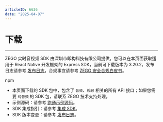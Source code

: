 ```yaml
---
articleID: 6636
date: "2025-04-07"
---
```

# 下载

- - -

ZEGO 实时音视频 SDK 由深圳市即构科技有限公司提供，您可以在本页面获取适用于 React Native 开发框架的 Express SDK，当前可下载版本为 3.20.2，发布日志请参考 [发布日志](!DownloadSDK/Release_Notes)，合规事宜请参考 [ZEGO 安全合规白皮书](/policies-and-agreements/zego-security-and-compliance-white-paper)。

<Card title="Express SDK v3.20.2" href="https://www.npmjs.com/package/zego-express-engine-reactnative" target="_blank">
npm
</Card>

<Note title="说明">

- 本页面下载的 SDK 包中，包含了 `音频`、`视频` 相关的所有 API 接口；如果您需要 `纯音频` 的 SDK 包，请联系 ZEGO 技术支持处理。
- 示例源码：请参考 [跑通示例源码](!ExpressVideoSDK-DownloadDemo/DownloadDemo)。
- SDK 集成指引：请参考 [集成 SDK](!ExpressVideoSDK-Integration/SDK_Integration)。
- SDK 版本变更：请参考 [发布日志](!ExpressVideoSDK-DownloadSDK/Release_Notes)。
</Note>



